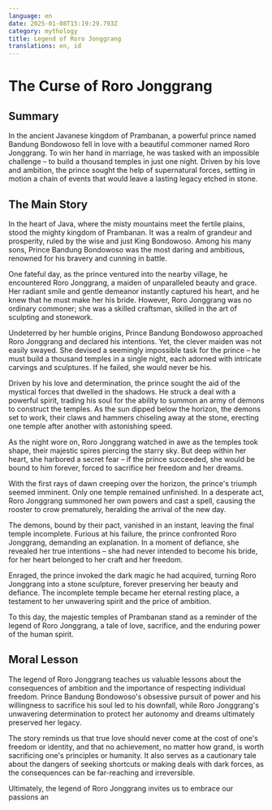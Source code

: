 ```yaml
---
language: en
date: 2025-01-08T15:19:29.793Z
category: mythology
title: Legend of Roro Jonggrang
translations: en, id
---
```


# The Curse of Roro Jonggrang

## Summary

In the ancient Javanese kingdom of Prambanan, a powerful prince named Bandung Bondowoso fell in love with a beautiful commoner named Roro Jonggrang. To win her hand in marriage, he was tasked with an impossible challenge – to build a thousand temples in just one night. Driven by his love and ambition, the prince sought the help of supernatural forces, setting in motion a chain of events that would leave a lasting legacy etched in stone.

## The Main Story

In the heart of Java, where the misty mountains meet the fertile plains, stood the mighty kingdom of Prambanan. It was a realm of grandeur and prosperity, ruled by the wise and just King Bondowoso. Among his many sons, Prince Bandung Bondowoso was the most daring and ambitious, renowned for his bravery and cunning in battle.

One fateful day, as the prince ventured into the nearby village, he encountered Roro Jonggrang, a maiden of unparalleled beauty and grace. Her radiant smile and gentle demeanor instantly captured his heart, and he knew that he must make her his bride. However, Roro Jonggrang was no ordinary commoner; she was a skilled craftsman, skilled in the art of sculpting and stonework.

Undeterred by her humble origins, Prince Bandung Bondowoso approached Roro Jonggrang and declared his intentions. Yet, the clever maiden was not easily swayed. She devised a seemingly impossible task for the prince – he must build a thousand temples in a single night, each adorned with intricate carvings and sculptures. If he failed, she would never be his.

Driven by his love and determination, the prince sought the aid of the mystical forces that dwelled in the shadows. He struck a deal with a powerful spirit, trading his soul for the ability to summon an army of demons to construct the temples. As the sun dipped below the horizon, the demons set to work, their claws and hammers chiseling away at the stone, erecting one temple after another with astonishing speed.

As the night wore on, Roro Jonggrang watched in awe as the temples took shape, their majestic spires piercing the starry sky. But deep within her heart, she harbored a secret fear – if the prince succeeded, she would be bound to him forever, forced to sacrifice her freedom and her dreams.

With the first rays of dawn creeping over the horizon, the prince's triumph seemed imminent. Only one temple remained unfinished. In a desperate act, Roro Jonggrang summoned her own powers and cast a spell, causing the rooster to crow prematurely, heralding the arrival of the new day.

The demons, bound by their pact, vanished in an instant, leaving the final temple incomplete. Furious at his failure, the prince confronted Roro Jonggrang, demanding an explanation. In a moment of defiance, she revealed her true intentions – she had never intended to become his bride, for her heart belonged to her craft and her freedom.

Enraged, the prince invoked the dark magic he had acquired, turning Roro Jonggrang into a stone sculpture, forever preserving her beauty and defiance. The incomplete temple became her eternal resting place, a testament to her unwavering spirit and the price of ambition.

To this day, the majestic temples of Prambanan stand as a reminder of the legend of Roro Jonggrang, a tale of love, sacrifice, and the enduring power of the human spirit.

## Moral Lesson

The legend of Roro Jonggrang teaches us valuable lessons about the consequences of ambition and the importance of respecting individual freedom. Prince Bandung Bondowoso's obsessive pursuit of power and his willingness to sacrifice his soul led to his downfall, while Roro Jonggrang's unwavering determination to protect her autonomy and dreams ultimately preserved her legacy.

The story reminds us that true love should never come at the cost of one's freedom or identity, and that no achievement, no matter how grand, is worth sacrificing one's principles or humanity. It also serves as a cautionary tale about the dangers of seeking shortcuts or making deals with dark forces, as the consequences can be far-reaching and irreversible.

Ultimately, the legend of Roro Jonggrang invites us to embrace our passions an